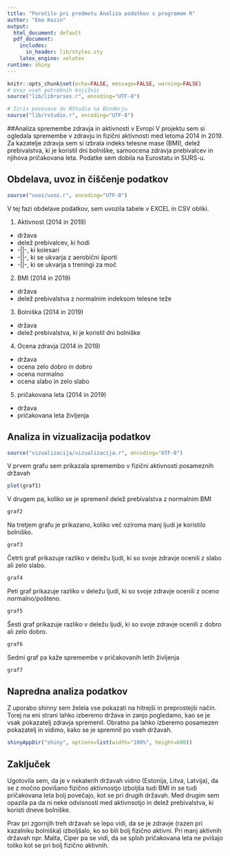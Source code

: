 ```yaml
---
title: "Poročilo pri predmetu Analiza podatkov s programom R"
author: "Ema Kozin"
output:
  html_document: default
  pdf_document:
    includes:
      in_header: lib/styles.sty
    latex_engine: xelatex
runtime: shiny
---
```


```r
knitr::opts_chunk$set(echo=FALSE, message=FALSE, warning=FALSE)
# Uvoz vseh potrebnih knjižnic
source("lib/libraries.r", encoding="UTF-8")
```

```r
# Izris povezave do RStudia na Binderju
source("lib/rstudio.r", encoding="UTF-8")
```


##Analiza spremembe zdravja in aktivnosti v Evropi
V projektu sem si ogledala spremembe v zdravju in fizični aktivnosti med letoma 2014 in 2019. Za kazatelje zdravja sem si izbrala indeks telesne mase (BMI), delež prebivalstva, ki je koristil dni bolniške, samoocena zdravja prebivalcev in njihova pričakovana leta. Podatke sem dobila na Eurostatu in SURS-u.


## Obdelava, uvoz in čiščenje podatkov

```r
source("uvoz/uvoz.r", encoding="UTF-8")
```

V tej fazi obdelave podatkov, sem uvozila tabele v EXCEL in CSV obliki. 


1. Aktivnost (2014 in 2019)
  - država
  - delež prebivalcev, ki hodi
  - -||-, ki kolesari
  - -||-, ki se ukvarja z aerobični športi
  - -||-, ki se ukvarja s treningi za moč
  
  
2. BMI (2014 in 2019)
  - država
  - delež prebivalstva z normalnim indeksom telesne teže
  
3. Bolniška  (2014 in 2019)
  - država
  - delež prebivalstva, ki je koristil dni bolniške
  
4. Ocena zdravja (2014 in 2019)
  - država
  - ocena zelo dobro in dobro
  - ocena normalno
  - ocena slabo in zelo slabo
  
5. pričakovana leta (2014 in 2019)
  - država
  - pričakovana leta življenja
  
  
## Analiza in vizualizacija podatkov
 
```r
source("vizualizacija/vizualizacija.r", encoding="UTF-8")
```

V prvem grafu sem prikazala spremembo v fizični aktivnosti posameznih državah
```r
plot(graf1)
```

V drugem pa, koliko se je spremenil delež prebivalstva z normalnim BMI
```r
graf2
```

Na tretjem grafu je prikazano, koliko več oziroma manj ljudi je koristilo bolniško.
```r
graf3
```

Četrti graf prikazuje razliko v deležu ljudi, ki so svoje zdravje ocenili z slabo ali zelo slabo.
```r
graf4
```


Peti graf prikazuje razliko v deležu ljudi, ki so svoje zdravje ocenili z oceno normalno/pošteno.
```r
graf5
```

Šesti graf prikazuje razliko v deležu ljudi, ki so svoje zdravje ocenili z dobro ali zelo dobro.
```r
graf6
```

Sedmi graf pa kaže spremembe v pričakovanih letih življenja
```r
graf7
```


## Napredna analiza podatkov

Z uporabo shinny sem želela vse pokazati na hitrejši in preprostejši način. Torej na eni strani lahko izberemo država in zanjo pogledamo, kao se je vsak pokazatelj zdravja spremenil. Obratno pa lahko izberemo posamezen pokazatelj in vidimo, kako se je spremnil po vseh državah.

```r
shinyAppDir("shiny", options=list(width="100%", height=600))
```



## Zaključek


Ugotovila sem, da je v nekaterih državah vidno (Estonija, Litva, Latvija), da se  z močno povišano fizično aktivnostjo izboljša tudi BMI in se tudi pričakovana leta bolj povečajo, kot se pri drugih državah. Med drugim sem opazila pa da ni neke odvisnosti med aktivnsotjo in delež prebivalstva, ki koristi dneve bolniške. 

Prav pri zgornjih treh državah se lepo vidi, da se je zdravje (razen pri kazalniku bolniška) izboljšalo, ko so bili bolj fizično aktivni.
Pri manj aktivnih državah npr. Malta, Ciper pa se vidi, da se sploh pričakovana leta ne pvišajo toliko kot se pri bolj fizično aktivnih.